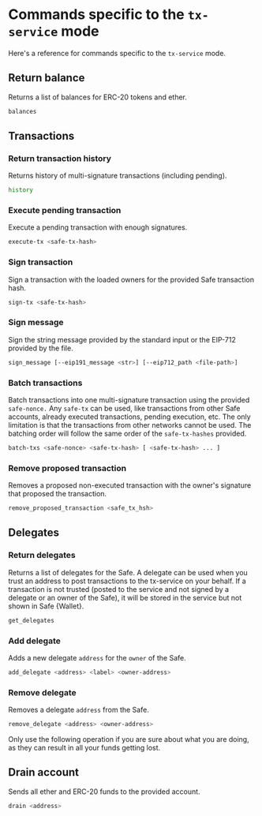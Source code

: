 
# Commands specific to the `tx-service` mode

Here's a reference for commands specific to the `tx-service` mode.

## Return balance

Returns a list of balances for ERC-20 tokens and ether.

```bash
balances
```

## Transactions

### Return transaction history

Returns history of multi-signature transactions (including pending).

```bash
history
```

### Execute pending transaction

Execute a pending transaction with enough signatures.

```bash
execute-tx <safe-tx-hash>
```

### Sign transaction

Sign a transaction with the loaded owners for the provided Safe transaction hash.

```bash
sign-tx <safe-tx-hash>
```

### Sign message

Sign the string message provided by the standard input or the EIP-712 provided by the file.

```bash
sign_message [--eip191_message <str>] [--eip712_path <file-path>]
```

### Batch transactions

Batch transactions into one multi-signature transaction using the provided `safe-nonce.` Any `safe-tx` can be used, like transactions from other Safe accounts, already executed transactions, pending execution, etc. The only limitation is that the transactions from other networks cannot be used. The batching order will follow the same order of the `safe-tx-hashes` provided.

```bash
batch-txs <safe-nonce> <safe-tx-hash> [ <safe-tx-hash> ... ]
```

### Remove proposed transaction

Removes a proposed non-executed transaction with the owner's signature that proposed the transaction.

```bash
remove_proposed_transaction <safe_tx_hsh>
```

## Delegates

### Return delegates

Returns a list of delegates for the Safe. A delegate can be used when you trust an address to post transactions to the tx-service on your behalf. If a transaction is not trusted (posted to the service and not signed by a delegate or an owner of the Safe), it will be stored in the service but not shown in Safe \{Wallet\}.

```bash
get_delegates
```

### Add delegate

Adds a new delegate `address` for the `owner` of the Safe.

```bash
add_delegate <address> <label> <owner-address>
```

### Remove delegate

Removes a delegate `address` from the Safe.

```bash
remove_delegate <address> <owner-address>
```

<Callout type="warning" emoji="⚠️">
  Only use the following operation if you are sure about what you are doing, as
  they can result in all your funds getting lost.
</Callout>

## Drain account

Sends all ether and ERC-20 funds to the provided account.

```bash
drain <address>
```
